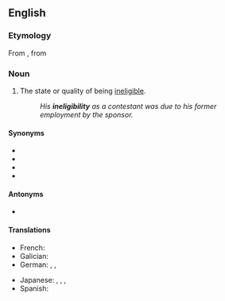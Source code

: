 ==English==

===Etymology===
From {{uder|en|fr|inéligibilité}}, from {{uder|en|frm|-}}

===Noun===
{{en-noun|-|+}}

# The state or quality of being [[ineligible]]. <!--Websters def-->
#: ''His '''ineligibility''' as a contestant was due to his former employment by the sponsor.''

====Synonyms====
* {{l|en|disqualification}}
* {{l|en|invalidity}}
* {{l|en|unfitness}}
* {{l|en|unsuitability}}

====Antonyms====
* {{l|en|eligibility}}

====Translations====
{{trans-top|state or quality of being ineligible}}
* French: {{t+|fr|inéligibilité|f}}
* Galician: {{t+|gl|inelixibilidade|f}}
* German: {{t|de|Untauglichkeit|f}}, {{t|de|Ungeeignetheit|f}}, {{t|de|Unzulässigkeit|f}}
{{trans-mid}}
* Japanese: {{t+|ja|無資格|tr=mushikaku}}, {{t|ja|不適格|tr=futekikaku}}, {{t|ja|不適任|tr=futekinin}}, {{t|ja|潜り|tr=moguri}}
* Spanish: {{t|es|inelegibilidad}}
{{trans-bottom}}